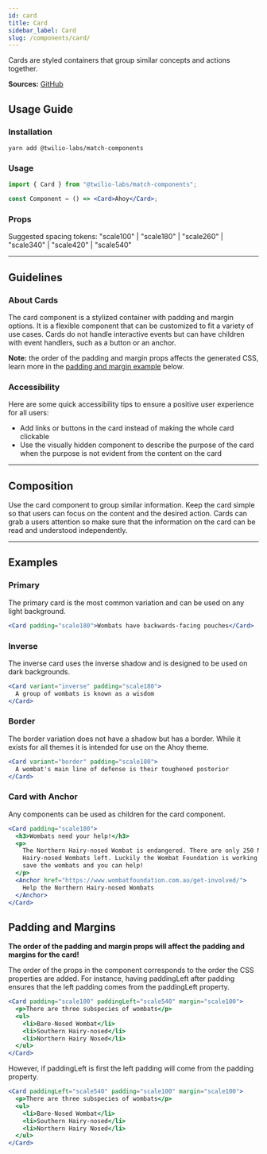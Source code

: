 ```yaml
---
id: card
title: Card
sidebar_label: Card
slug: /components/card/
---
```



Cards are styled containers that group similar concepts and actions together.

**Sources:** [GitHub](https://github.com/twilio-labs/match/tree/main/packages/match-components/src/card)

## Usage Guide

### Installation

```shell
yarn add @twilio-labs/match-components
```

### Usage

```jsx
import { Card } from "@twilio-labs/match-components";

const Component = () => <Card>Ahoy</Card>;
```

### Props

<Props of="Card" />

Suggested spacing tokens: "scale100" | "scale180" | "scale260" | "scale340" | "scale420" | "scale540"

---

## Guidelines

### About Cards

The card component is a stylized container with padding and margin options. It is a flexible component that can be customized to fit a variety of use cases.
Cards do not handle interactive events but can have children with event handlers, such as a button or an anchor.

**Note:** the order of the padding and margin props affects the generated CSS, learn more in the [padding and margin example](#padding-and-margins) below.

### Accessibility

Here are some quick accessibility tips to ensure a positive user experience for all users:

- Add links or buttons in the card instead of making the whole card clickable
- Use the visually hidden component to describe the purpose of the card when the purpose is not evident from the content on the card

---

## Composition

Use the card component to group similar information. Keep the card simple so that users can focus on the content and the desired action.
Cards can grab a users attention so make sure that the information on the card can be read and understood independently.

---

## Examples

<ThemeSwitcher />

### Primary

The primary card is the most common variation and can be used on any light background.

```jsx live
<Card padding="scale180">Wombats have backwards-facing pouches</Card>
```

### Inverse

The inverse card uses the inverse shadow and is designed to be used on dark backgrounds.

```jsx live bg=darkest
<Card variant="inverse" padding="scale180">
  A group of wombats is known as a wisdom
</Card>
```

### Border

The border variation does not have a shadow but has a border. While it exists for all themes it is intended for use on the Ahoy theme.

```jsx live
<Card variant="border" padding="scale180">
  A wombat's main line of defense is their toughened posterior
</Card>
```

### Card with Anchor

Any components can be used as children for the card component.

```jsx live
<Card padding="scale180">
  <h3>Wombats need your help!</h3>
  <p>
    The Northern Hairy-nosed Wombat is endangered. There are only 250 Northern
    Hairy-nosed Wombats left. Luckily the Wombat Foundation is working hard to
    save the wombats and you can help!
  </p>
  <Anchor href="https://www.wombatfoundation.com.au/get-involved/">
    Help the Northern Hairy-nosed Wombats
  </Anchor>
</Card>
```

## Padding and Margins

**The order of the padding and margin props will affect the padding and margins for the card!**

The order of the props in the component
corresponds to the order the CSS properties are added. For instance, having paddingLeft after padding ensures that the left padding comes from the paddingLeft property.

```jsx live
<Card padding="scale100" paddingLeft="scale540" margin="scale100">
  <p>There are three subspecies of wombats</p>
  <ul>
    <li>Bare-Nosed Wombat</li>
    <li>Southern Hairy-nosed</li>
    <li>Northern Hairy Nosed</li>
  </ul>
</Card>
```

However, if paddingLeft is first the left padding will come from the padding property.

```jsx live
<Card paddingLeft="scale540" padding="scale100" margin="scale100">
  <p>There are three subspecies of wombats</p>
  <ul>
    <li>Bare-Nosed Wombat</li>
    <li>Southern Hairy-nosed</li>
    <li>Northern Hairy Nosed</li>
  </ul>
</Card>
```
